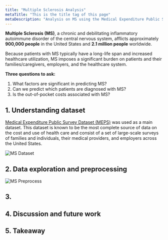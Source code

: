 ```yaml
---
title: "Multiple Sclerosis Analysis"
metaTitle: "This is the title tag of this page"
metaDescription: "Analysis on MS using the Medical Expenditure Public Survey Dataset (MEPS)."
---
```


__Multiple Sclerosis (MS)__, a chronic and debilitating inflammatory autoimmune disorder of the central nervous system, afflicts approximately __900,000 people__ in the United States and __2.1 million people__ worldwide.

Because patients with MS typically have a long-life span and increased healthcare utilization, MS imposes a significant burden on patients and their families/caregivers, employers, and the healthcare system.

__Three questions to ask:__
1. What factors are significant in predicting MS?
2. Can we predict which patients are diagnosed with MS?
3. Is the out-of-pocket costs associated with MS?

## 1. Understanding dataset

[Medical Expenditure Public Survey Dataset (MEPS)](https://www.meps.ahrq.gov/mepsweb/) was used as a main dataset.
This dataset is known to be the most complete source of data on the cost and use of health care and consist of a set of large-scale surveys of families and individuals, their medical providers, and employers across the United States.

![MS Dataset](./ms_dataset.png)


## 2. Data exploration and preprocessing

![MS Preprocess](./ms_datapreprocess.png)

## 3.

## 4. Discussion and future work

## 5. Takeaway
